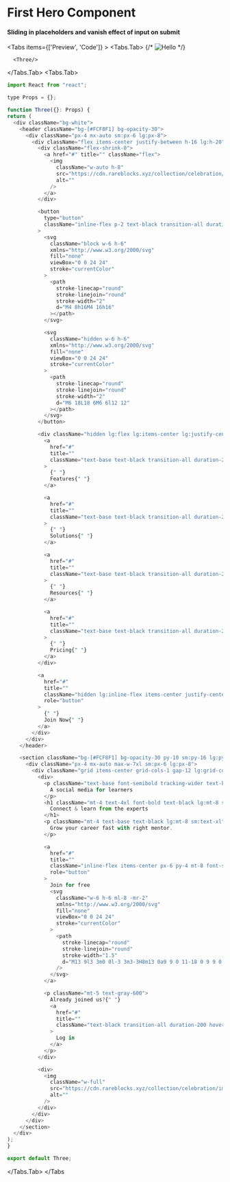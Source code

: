 

# First Hero Component

#### Sliding in placeholders and vanish effect of input on submit

<Tabs items={['Preview', 'Code']}  >
  <Tabs.Tab>
 {/* ![Hello](/contact.png) */}

      <Three/>

  </Tabs.Tab>
  <Tabs.Tab>
  ```js copy
  import React from "react";

type Props = {};

function Three({}: Props) {
  return (
    <div className="bg-white">
      <header className="bg-[#FCF8F1] bg-opacity-30">
        <div className="px-4 mx-auto sm:px-6 lg:px-8">
          <div className="flex items-center justify-between h-16 lg:h-20">
            <div className="flex-shrink-0">
              <a href="#" title="" className="flex">
                <img
                  className="w-auto h-8"
                  src="https://cdn.rareblocks.xyz/collection/celebration/images/logo.svg"
                  alt=""
                />
              </a>
            </div>

            <button
              type="button"
              className="inline-flex p-2 text-black transition-all duration-200 rounded-md lg:hidden focus:bg-gray-100 hover:bg-gray-100"
            >
              <svg
                className="block w-6 h-6"
                xmlns="http://www.w3.org/2000/svg"
                fill="none"
                viewBox="0 0 24 24"
                stroke="currentColor"
              >
                <path
                  stroke-linecap="round"
                  stroke-linejoin="round"
                  stroke-width="2"
                  d="M4 8h16M4 16h16"
                ></path>
              </svg>

              <svg
                className="hidden w-6 h-6"
                xmlns="http://www.w3.org/2000/svg"
                fill="none"
                viewBox="0 0 24 24"
                stroke="currentColor"
              >
                <path
                  stroke-linecap="round"
                  stroke-linejoin="round"
                  stroke-width="2"
                  d="M6 18L18 6M6 6l12 12"
                ></path>
              </svg>
            </button>

            <div className="hidden lg:flex lg:items-center lg:justify-center lg:space-x-10">
              <a
                href="#"
                title=""
                className="text-base text-black transition-all duration-200 hover:text-opacity-80"
              >
                {" "}
                Features{" "}
              </a>

              <a
                href="#"
                title=""
                className="text-base text-black transition-all duration-200 hover:text-opacity-80"
              >
                {" "}
                Solutions{" "}
              </a>

              <a
                href="#"
                title=""
                className="text-base text-black transition-all duration-200 hover:text-opacity-80"
              >
                {" "}
                Resources{" "}
              </a>

              <a
                href="#"
                title=""
                className="text-base text-black transition-all duration-200 hover:text-opacity-80"
              >
                {" "}
                Pricing{" "}
              </a>
            </div>

            <a
              href="#"
              title=""
              className="hidden lg:inline-flex items-center justify-center px-5 py-2.5 text-base transition-all duration-200 hover:bg-yellow-300 hover:text-black focus:text-black focus:bg-yellow-300 font-semibold text-white bg-black rounded-full"
              role="button"
            >
              {" "}
              Join Now{" "}
            </a>
          </div>
        </div>
      </header>

      <section className="bg-[#FCF8F1] bg-opacity-30 py-10 sm:py-16 lg:py-24">
        <div className="px-4 mx-auto max-w-7xl sm:px-6 lg:px-8">
          <div className="grid items-center grid-cols-1 gap-12 lg:grid-cols-2">
            <div>
              <p className="text-base font-semibold tracking-wider text-blue-600 uppercase">
                A social media for learners
              </p>
              <h1 className="mt-4 text-4xl font-bold text-black lg:mt-8 sm:text-6xl xl:text-8xl">
                Connect & learn from the experts
              </h1>
              <p className="mt-4 text-base text-black lg:mt-8 sm:text-xl">
                Grow your career fast with right mentor.
              </p>

              <a
                href="#"
                title=""
                className="inline-flex items-center px-6 py-4 mt-8 font-semibold text-black transition-all duration-200 bg-yellow-300 rounded-full lg:mt-16 hover:bg-yellow-400 focus:bg-yellow-400"
                role="button"
              >
                Join for free
                <svg
                  className="w-6 h-6 ml-8 -mr-2"
                  xmlns="http://www.w3.org/2000/svg"
                  fill="none"
                  viewBox="0 0 24 24"
                  stroke="currentColor"
                >
                  <path
                    stroke-linecap="round"
                    stroke-linejoin="round"
                    stroke-width="1.5"
                    d="M13 9l3 3m0 0l-3 3m3-3H8m13 0a9 9 0 11-18 0 9 9 0 0118 0z"
                  />
                </svg>
              </a>

              <p className="mt-5 text-gray-600">
                Already joined us?{" "}
                <a
                  href="#"
                  title=""
                  className="text-black transition-all duration-200 hover:underline"
                >
                  Log in
                </a>
              </p>
            </div>

            <div>
              <img
                className="w-full"
                src="https://cdn.rareblocks.xyz/collection/celebration/images/hero/1/hero-img.png"
                alt=""
              />
            </div>
          </div>
        </div>
      </section>
    </div>
  );
}

export default Three;

  ```
  </Tabs.Tab>
</Tabs

>

```

```
